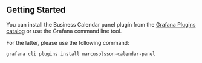## Getting Started

You can install the Business Calendar panel plugin from the [Grafana Plugins catalog](https://grafana.com/grafana/plugins/marcusolsson-calendar-panel/) or use the Grafana command line tool.

For the latter, please use the following command:

```sh
grafana cli plugins install marcusolsson-calendar-panel
```
